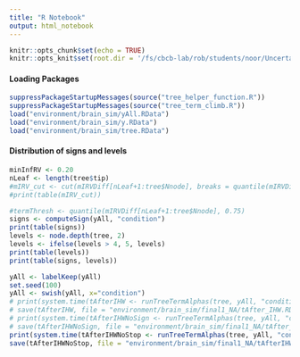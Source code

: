 ```yaml
---
title: "R Notebook"
output: html_notebook
---
```


```r
knitr::opts_chunk$set(echo = TRUE)
knitr::opts_knit$set(root.dir = '/fs/cbcb-lab/rob/students/noor/Uncertainity/treeTerminusScripts')
```


#### Loading Packages
```r
suppressPackageStartupMessages(source("tree_helper_function.R"))
suppressPackageStartupMessages(source("tree_term_climb.R"))
load("environment/brain_sim/yAll.RData")
load("environment/brain_sim/y.RData")
load("environment/brain_sim/tree.RData")
```

#### Distribution of signs and levels
```r
minInfRV <- 0.20
nLeaf <- length(tree$tip)
#mIRV_cut <- cut(mIRVDiff[nLeaf+1:tree$Nnode], breaks = quantile(mIRVDiff[nLeaf+1:tree$Nnode], 0:4/4), include.lowest = T)
#print(table(mIRV_cut))

#termThresh <- quantile(mIRVDiff[nLeaf+1:tree$Nnode], 0.75)
signs <- computeSign(yAll, "condition")
print(table(signs))
levels <- node.depth(tree, 2)
levels <- ifelse(levels > 4, 5, levels)
print(table(levels))
print(table(signs, levels))
```

```r
yAll <- labelKeep(yAll)
set.seed(100)
yAll <- swish(yAll, x="condition")
# print(system.time(tAfterIHW <- runTreeTermAlphas(tree, yAll, "condition", 0.20, pCutOff = 0.05, pChild = 0.05, runType = c("a"), corr = c("IHW"), alphas = c(0.01, 0.05, 0.10), cores = 3, compPThresh = T, cSign = T, temp=T)))
# save(tAfterIHW, file = "environment/brain_sim/final1_NA/tAfter_IHW.RData")
# print(system.time(tAfterIHWNoSign <- runTreeTermAlphas(tree, yAll, "condition", 0.20, pCutOff = 0.05, pChild = 0.05, runType = c("a"), corr = c("IHW"), alphas = c(0.01, 0.05, 0.10), cores = 3, compPThresh = T, cSign = F, temp=T)))
# save(tAfterIHWNoSign, file = "environment/brain_sim/final1_NA/tAfter_NoSign_IHW.RData")
print(system.time(tAfterIHWNoStop <- runTreeTermAlphas(tree, yAll, "condition", -10000, pCutOff = 0.05, pChild = 0.05, runType = c("a"), corr = c("IHW"), alphas = c(0.01, 0.05, 0.10), cores = 3, compPThresh = T, cSign = F, temp=T)))
save(tAfterIHWNoStop, file = "environment/brain_sim/final1_NA/tAfterIHWNoStop.RData")
```
